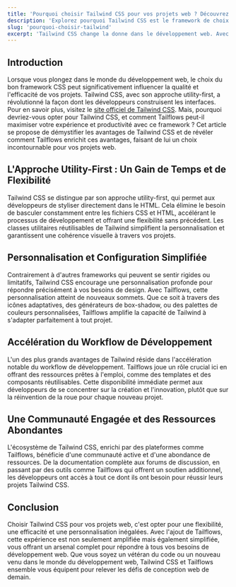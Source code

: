 ```yaml
---
title: 'Pourquoi choisir Tailwind CSS pour vos projets web ? Découvrez les avantages avec Tailflows'
description: 'Explorez pourquoi Tailwind CSS est le framework de choix pour le développement web moderne et comment Tailflows peut transformer votre expérience de développement avec Tailwind.'
slug: 'pourquoi-choisir-tailwind'
excerpt: 'Tailwind CSS change la donne dans le développement web. Avec Tailflows, exploitez au maximum les capacités de Tailwind pour des projets plus rapides, plus beaux, et plus efficaces.'
---
```


## Introduction

Lorsque vous plongez dans le monde du développement web, le choix du bon framework CSS peut significativement influencer la qualité et l'efficacité de vos projets. Tailwind CSS, avec son approche utility-first, a révolutionné la façon dont les développeurs construisent les interfaces. Pour en savoir plus, visitez le [site officiel de Tailwind CSS](https://tailwindcss.com). Mais, pourquoi devriez-vous opter pour Tailwind CSS, et comment Tailflows peut-il maximiser votre expérience et productivité avec ce framework ? Cet article se propose de démystifier les avantages de Tailwind CSS et de révéler comment Tailflows enrichit ces avantages, faisant de lui un choix incontournable pour vos projets web.

## L'Approche Utility-First : Un Gain de Temps et de Flexibilité

Tailwind CSS se distingue par son approche utility-first, qui permet aux développeurs de styliser directement dans le HTML. Cela élimine le besoin de basculer constamment entre les fichiers CSS et HTML, accélérant le processus de développement et offrant une flexibilité sans précédent. Les classes utilitaires réutilisables de Tailwind simplifient la personnalisation et garantissent une cohérence visuelle à travers vos projets.

## Personnalisation et Configuration Simplifiée

Contrairement à d'autres frameworks qui peuvent se sentir rigides ou limitatifs, Tailwind CSS encourage une personnalisation profonde pour répondre précisément à vos besoins de design. Avec Tailflows, cette personnalisation atteint de nouveaux sommets. Que ce soit à travers des icônes adaptatives, des générateurs de box-shadow, ou des palettes de couleurs personnalisées, Tailflows amplifie la capacité de Tailwind à s'adapter parfaitement à tout projet.

## Accélération du Workflow de Développement

L'un des plus grands avantages de Tailwind réside dans l'accélération notable du workflow de développement. Tailflows joue un rôle crucial ici en offrant des ressources prêtes à l'emploi, comme des templates et des composants réutilisables. Cette disponibilité immédiate permet aux développeurs de se concentrer sur la création et l'innovation, plutôt que sur la réinvention de la roue pour chaque nouveau projet.

## Une Communauté Engagée et des Ressources Abondantes

L'écosystème de Tailwind CSS, enrichi par des plateformes comme Tailflows, bénéficie d'une communauté active et d'une abondance de ressources. De la documentation complète aux forums de discussion, en passant par des outils comme Tailflows qui offrent un soutien additionnel, les développeurs ont accès à tout ce dont ils ont besoin pour réussir leurs projets Tailwind CSS.

## Conclusion

Choisir Tailwind CSS pour vos projets web, c'est opter pour une flexibilité, une efficacité et une personnalisation inégalées. Avec l'ajout de Tailflows, cette expérience est non seulement amplifiée mais également simplifiée, vous offrant un arsenal complet pour répondre à tous vos besoins de développement web. Que vous soyez un vétéran du code ou un nouveau venu dans le monde du développement web, Tailwind CSS et Tailflows ensemble vous équipent pour relever les défis de conception web de demain.
